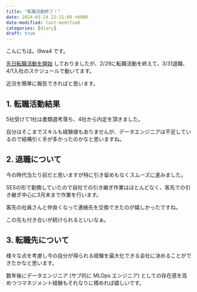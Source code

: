 ```yaml
---
title: "転職活動終了！"
date: 2024-03-24 22:21:08 +0900
date-modified: last-modified
categories: [diary]
draft: true
---
```


こんにちは。i9wa4 です。

[先日転職活動を開始](./2024-01-28-looking-for-a-new-job.qmd) しておりましたが、2/29に転職活動を終えて、3/31退職、4/1入社のスケジュールで動いてます。

近況を簡単に報告できればと思います。

## 1. 転職活動結果

5社受けて1社は書類選考落ち、4社から内定を頂きました。

自分はそこまでスキルも経験値もありませんが、データエンジニアは不足しているので結構引く手が多かったのかなと思いますね。

## 2. 退職について

今の時代当たり前だと思いますが特に引き留めもなくスムーズに進みました。

SESの形で勤務していたので自社での引き継ぎ作業はほとんどなく、客先での引き継ぎ中心に3月末まで作業を行います。

客先の社員さんと仲良くなって連絡先を交換できたのが嬉しかったですね。

この先も付き合いが続けられるといいなぁ。

## 3. 転職先について

様々な点を考慮し今の自分が得られる経験を最大化できる会社に決めることができたかなと思います。

数年後にデータエンジニア (サブ的に MLOps エンジニア) としての存在感を高めつつマネジメント経験もそれなりに積めれば嬉しいです。
